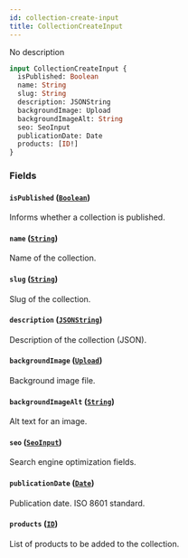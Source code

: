 ```yaml
---
id: collection-create-input
title: CollectionCreateInput
---
```


No description

```graphql
input CollectionCreateInput {
  isPublished: Boolean
  name: String
  slug: String
  description: JSONString
  backgroundImage: Upload
  backgroundImageAlt: String
  seo: SeoInput
  publicationDate: Date
  products: [ID!]
}
```

### Fields

#### `isPublished` ([`Boolean`](../../../developer/api-reference/scalars/boolean))

Informs whether a collection is published.

#### `name` ([`String`](../../../developer/api-reference/scalars/string))

Name of the collection.

#### `slug` ([`String`](../../../developer/api-reference/scalars/string))

Slug of the collection.

#### `description` ([`JSONString`](../../../developer/api-reference/scalars/jsonstring))

Description of the collection (JSON).

#### `backgroundImage` ([`Upload`](../../../developer/api-reference/scalars/upload))

Background image file.

#### `backgroundImageAlt` ([`String`](../../../developer/api-reference/scalars/string))

Alt text for an image.

#### `seo` ([`SeoInput`](../../../developer/api-reference/inputs/seo-input))

Search engine optimization fields.

#### `publicationDate` ([`Date`](../../../developer/api-reference/scalars/date))

Publication date. ISO 8601 standard.

#### `products` ([`ID`](../../../developer/api-reference/scalars/id))

List of products to be added to the collection.
